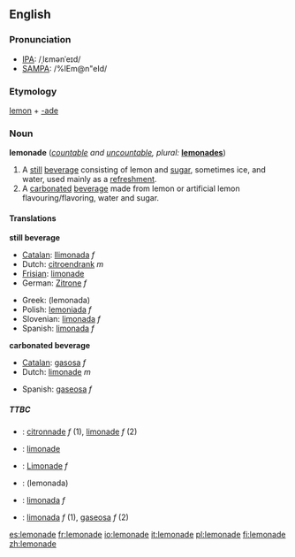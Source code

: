 ==English==

===Pronunciation===
*[[w:IPA|IPA]]: /ˌlɛmənˈeɪd/
*[[w:SAMPA|SAMPA]]: /%lEm@n"eId/

===Etymology===
[[lemon]] + [[-ade]]

===Noun===
'''lemonade''' (''[[countable]] and [[uncountable]], plural:'' '''[[lemonades]]''')

# A [[still]] [[beverage]] consisting of lemon and [[sugar]], sometimes ice, and water, used mainly as a [[refreshment]].
# A [[carbonated]] [[beverage]] made from lemon or artificial lemon flavouring/flavoring, water and sugar.

====Translations====

'''still beverage'''
{{top}}
*[[Catalan]]: [[llimonada]] ''f''
*Dutch: [[citroendrank]] ''m''
*[[Frisian]]: [[limonade]]
*German: [[Zitrone]] ''f''
{{mid}}
*Greek: (lemonada)
*Polish: [[lemoniada]] ''f''
*Slovenian: [[limonada]] ''f''
*Spanish: [[limonada]] ''f''
{{bottom}}

'''carbonated beverage'''
{{top}}
*[[Catalan]]: [[gasosa]] ''f''
*Dutch: [[limonade]] ''m''
{{mid}}
*Spanish: [[gaseosa]] ''f''
{{bottom}}

=====TTBC=====
{{checktrans}}
*{{ttbc|French}}: [[citronnade]] ''f'' (1), [[limonade]] ''f'' (2)
*{{ttbc|Frisian}}: [[limonade]]
*{{ttbc|German}}: [[Limonade]] ''f''
*{{ttbc|Greek}}: (lemonada)
*{{ttbc|Slovenian}}: [[limonada]] ''f''
*{{ttbc|Spanish}}: [[limonada]] ''f'' (1), [[gaseosa]] ''f'' (2)

[[es:lemonade]]
[[fr:lemonade]]
[[io:lemonade]]
[[it:lemonade]]
[[pl:lemonade]]
[[fi:lemonade]]
[[zh:lemonade]]